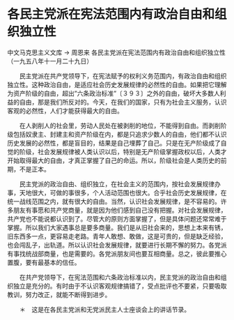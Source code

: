 # 各民主党派在宪法范围内有政治自由和组织独立性

中文马克思主义文库 -> 周恩来
各民主党派在宪法范围内有政治自由和组织独立性
（一九五八年十一月二十九日）


　　民主党派在共产党领导下，在宪法赋予的权利义务范围内，有政治自由和组织独立性。这种政治自由，是适应社会历史发展规律的必然性的自由。如果把它理解为资产阶级的自由，超出"六条政治标准"〔３９３〕之外的自由，破坏大多数人利益的自由，那是我们所反对的。今天，在我们的国家，只有为社会主义服务，认识客观的必然性，人们才能获得最大的自由。

　　在人剥削人的社会里，劳动人民处在被剥削的地位，不能得到自由。而剥削阶级包括奴隶主、封建主和资产阶级在内，都是只追求少数人的自由，他们都不认识历史发展的必然性，都是盲目的，结果是自己埋葬了自己。只是在无产阶级成了自觉的阶级，社会发展规律被人类认识以后，特别是无产阶级掌握政权以后，人类才开始取得最大的自由，才真正掌握了自己的命运。所以，阶级社会是人类历史的前期，不是正本。

　　民主党派的政治自由、组织独立，在社会主义的范围内，按社会发展规律办事，天地很大，可做的事很多，个人活动范围也很大。合乎社会历史发展规律，在统一战线范围之内，就有很大的自由。当然，认识社会发展规律，是不容易的。许多朋友有事愿和共产党商量，就是因为他们感到自己没有把握。对社会发展规律，共产党也不能说都认识到了。尽管大的原则方面掌握了，但是具体问题还常常难于掌握。所以我们大家遇事总是要多商量。我们是从旧社会来的，思想上本来有锈，旧东西多一点，更容易走老路。青年人敢想、敢做，这是可贵的，但是缺乏经验，也会闯乱子，出轨道。所以认识社会发展规律，就要进行长期不懈的努力。各党派有事找统战部商量，也是需要的。各党派朋友间也要互相商量。总之，彼此要推心置腹，要有最基本的信任。

　　在共产党领导下，在宪法范围和六条政治标准以内，民主党派的政治自由和组织独立是充分的。有时由于不认识客观规律搞错了，受点批评也不要紧，只要吸取教训，努力改正，就能不断得到进步。



　　＊　这是在各民主党派和无党派民主人士座谈会上的讲话节录。



